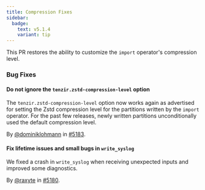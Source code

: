 ```yaml
---
title: Compression Fixes
sidebar:
  badge:
    text: v5.1.4
    variant: tip
---
```


This PR restores the ability to customize the `import` operator's compression
level.

### Bug Fixes

#### Do not ignore the `tenzir.zstd-compression-level` option

The `tenzir.zstd-compression-level` option now works again as advertised for
setting the Zstd compression level for the partitions written by the `import`
operator. For the past few releases, newly written partitions unconditionally
used the default compression level.

By [@dominiklohmann](https://github.com/dominiklohmann) in [#5183](https://github.com/tenzir/tenzir/pull/5183).

#### Fix lifetime issues and small bugs in `write_syslog`

We fixed a crash in `write_syslog` when receiving unexpected inputs and improved
some diagnostics.

By [@raxyte](https://github.com/raxyte) in [#5180](https://github.com/tenzir/tenzir/pull/5180).
